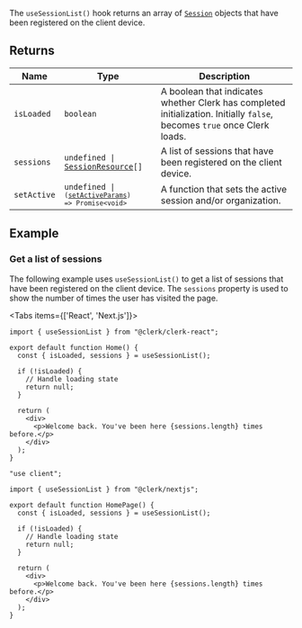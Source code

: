 The `useSessionList()` hook returns an array of [`Session`](/docs/references/javascript/session) objects that have been registered on the client device.

## Returns

| Name        | Type                                                                                                                               | Description                                                                                                              |
| ----------- | ---------------------------------------------------------------------------------------------------------------------------------- | ------------------------------------------------------------------------------------------------------------------------ |
| `isLoaded`  | `boolean`                                                                                                                          | A boolean that indicates whether Clerk has completed initialization. Initially `false`, becomes `true` once Clerk loads. |
| `sessions`  | <code>undefined \| [SessionResource](/docs/references/javascript/session)[]</code>                                                 | A list of sessions that have been registered on the client device.                                                       |
| `setActive` | <code>undefined \| <code>([setActiveParams](/docs/references/javascript/types/set-active-params)) => Promise\<void\></code></code> | A function that sets the active session and/or organization.                                                             |

## Example

### Get a list of sessions

The following example uses `useSessionList()` to get a list of sessions that have been registered on the client device. The `sessions` property is used to show the number of times the user has visited the page.

<Tabs items={['React', 'Next.js']}>
<Tab>

```tsx {{ filename: 'src/Home.tsx' }}
import { useSessionList } from "@clerk/clerk-react";

export default function Home() {
  const { isLoaded, sessions } = useSessionList();

  if (!isLoaded) {
    // Handle loading state
    return null;
  }

  return (
    <div>
      <p>Welcome back. You've been here {sessions.length} times before.</p>
    </div>
  );
}
```

</Tab>
<Tab>

```tsx {{ filename: 'app/page.tsx' }}
"use client";

import { useSessionList } from "@clerk/nextjs";

export default function HomePage() {
  const { isLoaded, sessions } = useSessionList();

  if (!isLoaded) {
    // Handle loading state
    return null;
  }

  return (
    <div>
      <p>Welcome back. You've been here {sessions.length} times before.</p>
    </div>
  );
}
```

</Tab>
</Tabs>
